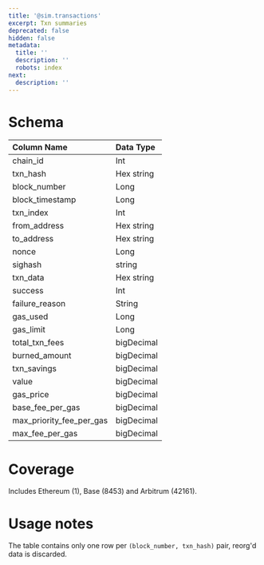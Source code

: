 ```yaml
---
title: '@sim.transactions'
excerpt: Txn summaries
deprecated: false
hidden: false
metadata:
  title: ''
  description: ''
  robots: index
next:
  description: ''
---
```

# Schema

| Column Name                  | Data Type  |
| :--------------------------- | :--------- |
| chain\_id                    | Int        |
| txn\_hash                    | Hex string |
| block\_number                | Long       |
| block\_timestamp             | Long       |
| txn\_index                   | Int        |
| from\_address                | Hex string |
| to\_address                  | Hex string |
| nonce                        | Long       |
| sighash                      | string     |
| txn\_data                    | Hex string |
| success                      | Int        |
| failure\_reason              | String     |
| gas\_used                    | Long       |
| gas\_limit                   | Long       |
| total\_txn\_fees             | bigDecimal |
| burned\_amount               | bigDecimal |
| txn\_savings                 | bigDecimal |
| value                        | bigDecimal |
| gas\_price                   | bigDecimal |
| base\_fee\_per\_gas          | bigDecimal |
| max\_priority\_fee\_per\_gas | bigDecimal |
| max\_fee\_per\_gas           | bigDecimal |

# Coverage

Includes Ethereum (1), Base (8453) and Arbitrum (42161).

# Usage notes

The table contains only one row per `(block_number, txn_hash)` pair, reorg'd data is discarded.
